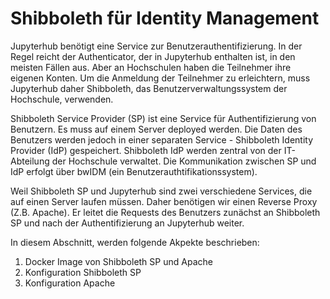 # Shibboleth für Identity Management

Jupyterhub benötigt eine Service zur Benutzerauthentifizierung. 
In der Regel reicht der Authenticator, der in Jupyterhub enthalten ist, in den meisten Fällen aus. 
Aber an Hochschulen haben die Teilnehmer ihre eigenen Konten. 
Um die Anmeldung der Teilnehmer zu erleichtern, muss Jupyterhub daher Shibboleth, das Benutzerverwaltungssystem der Hochschule, verwenden. 

Shibboleth Service Provider (SP) ist eine Service für Authentifizierung von Benutzern. 
Es muss auf einem Server deployed werden. Die Daten des Benutzers werden jedoch in einer separaten Service - Shibboleth Identity Provider (IdP) gespeichert. 
Shibboleth IdP werden zentral von der IT-Abteilung der Hochschule verwaltet. 
Die Kommunikation zwischen SP und IdP erfolgt über bwIDM (ein Benutzerauthtifikationssystem).

Weil Shibboleth SP und Jupyterhub sind zwei verschiedene Services, die auf einen Server laufen müssen. 
Daher benötigen wir einen Reverse Proxy (Z.B. Apache). 
Er leitet die Requests des Benutzers zunächst an Shibboleth SP und nach der Authentifizierung an Jupyterhub weiter. 

In diesem Abschnitt, werden folgende Akpekte beschrieben:
1. Docker Image von Shibboleth SP und Apache
2. Konfiguration Shibboleth SP
3. Konfiguration Apache
